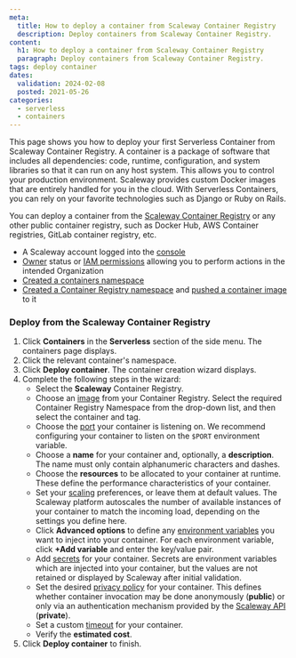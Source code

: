 ```yaml
---
meta:
  title: How to deploy a container from Scaleway Container Registry
  description: Deploy containers from Scaleway Container Registry.
content:
  h1: How to deploy a container from Scaleway Container Registry
  paragraph: Deploy containers from Scaleway Container Registry.
tags: deploy container
dates:
  validation: 2024-02-08
  posted: 2021-05-26
categories:
  - serverless
  - containers
---
```


This page shows you how to deploy your first Serverless Container from Scaleway Container Registry. A container is a package of software that includes all dependencies: code, runtime, configuration, and system libraries so that it can run on any host system. This allows you to control your production environment. Scaleway provides custom Docker images that are entirely handled for you in the cloud. With Serverless Containers, you can rely on your favorite technologies such as Django or Ruby on Rails.

You can deploy a container from the [Scaleway Container Registry](/containers/container-registry/quickstart/) or any other public container registry, such as Docker Hub, AWS Container registries, GitLab container registry, etc.

<Macro id="requirements" />

- A Scaleway account logged into the [console](https://console.scaleway.com)
- [Owner](/identity-and-access-management/iam/concepts/#owner) status or [IAM permissions](/identity-and-access-management/iam/concepts/#permission) allowing you to perform actions in the intended Organization
- [Created a containers namespace](/serverless/containers/how-to/create-a-containers-namespace/)
- [Created a Container Registry namespace](/containers/container-registry/how-to/create-namespace/) and [pushed a container image](/containers/container-registry/how-to/push-images/) to it

### Deploy from the Scaleway Container Registry

1. Click **Containers** in the **Serverless** section of the side menu. The containers page displays.
2. Click the relevant container's namespace.
3. Click **Deploy container**. The container creation wizard displays.
4. Complete the following steps in the wizard:
    - Select the **Scaleway** Container Registry.
    - Choose an [image](/serverless/containers/concepts/#image) from your Container Registry. Select the required Container Registry Namespace from the drop-down list, and then select the container and tag.
    - Choose the [port](/serverless/containers/concepts/#port) your container is listening on. We recommend configuring your container to listen on the `$PORT` environment variable.
    - Choose a **name** for your container and, optionally, a **description**. The name must only contain alphanumeric characters and dashes.
    - Choose the **resources** to be allocated to your container at runtime. These define the performance characteristics of your container.
    - Set your [scaling](/serverless/containers/concepts/#scaling) preferences, or leave them at default values. The Scaleway platform autoscales the number of available instances of your container to match the incoming load, depending on the settings you define here.
    - Click **Advanced options** to define any [environment variables](/serverless/containers/concepts/#environment-variables) you want to inject into your container. For each environment variable, click **+Add variable** and enter the key/value pair.
    - Add [secrets](/serverless/containers/concepts/#secrets) for your container. Secrets are environment variables which are injected into your container, but the values are not retained or displayed by Scaleway after initial validation.
    - Set the desired [privacy policy](/serverless/containers/concepts/#privacy-policy) for your container. This defines whether container invocation may be done anonymously (**public**) or only via an authentication mechanism provided by the [Scaleway API](https://www.scaleway.com/en/developers/api/serverless-containers/#authentication) (**private**).
    - Set a custom [timeout](/serverless/containers/concepts/#timeout) for your container.
    - Verify the **estimated cost**.
5. Click **Deploy container** to finish.


